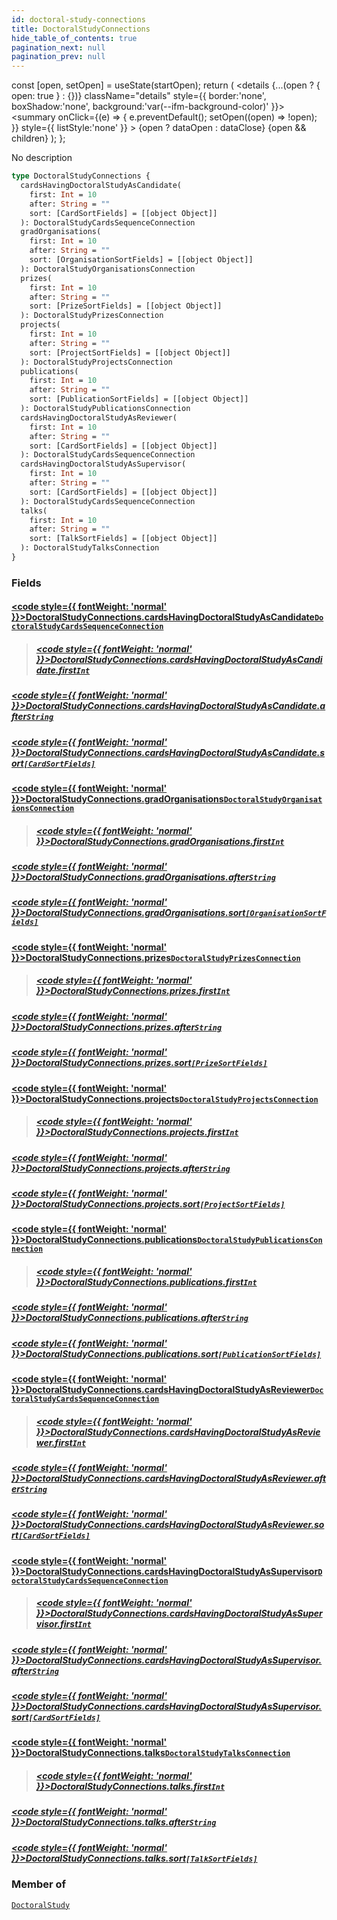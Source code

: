 ```yaml
---
id: doctoral-study-connections
title: DoctoralStudyConnections
hide_table_of_contents: true
pagination_next: null
pagination_prev: null
---
```







  const [open, setOpen] = useState(startOpen);
  return (
    <details {...(open ? { open: true } : {})} className="details" style={{ border:'none', boxShadow:'none', background:'var(--ifm-background-color)' }}>
      <summary
        onClick={(e) => {
          e.preventDefault();
          setOpen((open) => !open);
        }}
        style={{ listStyle:'none' }}
      >
      {open ? dataOpen : dataClose}
      </summary>
      {open && children}
    </details>
  );
};




No description


```graphql
type DoctoralStudyConnections {
  cardsHavingDoctoralStudyAsCandidate(
    first: Int = 10
    after: String = ""
    sort: [CardSortFields] = [[object Object]]
  ): DoctoralStudyCardsSequenceConnection
  gradOrganisations(
    first: Int = 10
    after: String = ""
    sort: [OrganisationSortFields] = [[object Object]]
  ): DoctoralStudyOrganisationsConnection
  prizes(
    first: Int = 10
    after: String = ""
    sort: [PrizeSortFields] = [[object Object]]
  ): DoctoralStudyPrizesConnection
  projects(
    first: Int = 10
    after: String = ""
    sort: [ProjectSortFields] = [[object Object]]
  ): DoctoralStudyProjectsConnection
  publications(
    first: Int = 10
    after: String = ""
    sort: [PublicationSortFields] = [[object Object]]
  ): DoctoralStudyPublicationsConnection
  cardsHavingDoctoralStudyAsReviewer(
    first: Int = 10
    after: String = ""
    sort: [CardSortFields] = [[object Object]]
  ): DoctoralStudyCardsSequenceConnection
  cardsHavingDoctoralStudyAsSupervisor(
    first: Int = 10
    after: String = ""
    sort: [CardSortFields] = [[object Object]]
  ): DoctoralStudyCardsSequenceConnection
  talks(
    first: Int = 10
    after: String = ""
    sort: [TalkSortFields] = [[object Object]]
  ): DoctoralStudyTalksConnection
}
```




### Fields

#### [<code style={{ fontWeight: 'normal' }}>DoctoralStudyConnections.<b>cardsHavingDoctoralStudyAsCandidate</b></code>](#)<Bullet />[`DoctoralStudyCardsSequenceConnection`](/cris/objects/doctoral-study-cards-sequence-connection) <Badge class="secondary" text="object"/>
> 
> ##### [<code style={{ fontWeight: 'normal' }}>DoctoralStudyConnections.cardsHavingDoctoralStudyAsCandidate.<b>first</b></code>](#)<Bullet />[`Int`](/cris/scalars/int) <Badge class="secondary" text="scalar"/>
> 
> 

##### [<code style={{ fontWeight: 'normal' }}>DoctoralStudyConnections.cardsHavingDoctoralStudyAsCandidate.<b>after</b></code>](#)<Bullet />[`String`](/cris/scalars/string) <Badge class="secondary" text="scalar"/>
> 
> 

##### [<code style={{ fontWeight: 'normal' }}>DoctoralStudyConnections.cardsHavingDoctoralStudyAsCandidate.<b>sort</b></code>](#)<Bullet />[`[CardSortFields]`](/cris/inputs/card-sort-fields) <Badge class="secondary" text="list"/> <Badge class="secondary" text="input"/>
> 
> 

#### [<code style={{ fontWeight: 'normal' }}>DoctoralStudyConnections.<b>gradOrganisations</b></code>](#)<Bullet />[`DoctoralStudyOrganisationsConnection`](/cris/objects/doctoral-study-organisations-connection) <Badge class="secondary" text="object"/>
> 
> ##### [<code style={{ fontWeight: 'normal' }}>DoctoralStudyConnections.gradOrganisations.<b>first</b></code>](#)<Bullet />[`Int`](/cris/scalars/int) <Badge class="secondary" text="scalar"/>
> 
> 

##### [<code style={{ fontWeight: 'normal' }}>DoctoralStudyConnections.gradOrganisations.<b>after</b></code>](#)<Bullet />[`String`](/cris/scalars/string) <Badge class="secondary" text="scalar"/>
> 
> 

##### [<code style={{ fontWeight: 'normal' }}>DoctoralStudyConnections.gradOrganisations.<b>sort</b></code>](#)<Bullet />[`[OrganisationSortFields]`](/cris/inputs/organisation-sort-fields) <Badge class="secondary" text="list"/> <Badge class="secondary" text="input"/>
> 
> 

#### [<code style={{ fontWeight: 'normal' }}>DoctoralStudyConnections.<b>prizes</b></code>](#)<Bullet />[`DoctoralStudyPrizesConnection`](/cris/objects/doctoral-study-prizes-connection) <Badge class="secondary" text="object"/>
> 
> ##### [<code style={{ fontWeight: 'normal' }}>DoctoralStudyConnections.prizes.<b>first</b></code>](#)<Bullet />[`Int`](/cris/scalars/int) <Badge class="secondary" text="scalar"/>
> 
> 

##### [<code style={{ fontWeight: 'normal' }}>DoctoralStudyConnections.prizes.<b>after</b></code>](#)<Bullet />[`String`](/cris/scalars/string) <Badge class="secondary" text="scalar"/>
> 
> 

##### [<code style={{ fontWeight: 'normal' }}>DoctoralStudyConnections.prizes.<b>sort</b></code>](#)<Bullet />[`[PrizeSortFields]`](/cris/inputs/prize-sort-fields) <Badge class="secondary" text="list"/> <Badge class="secondary" text="input"/>
> 
> 

#### [<code style={{ fontWeight: 'normal' }}>DoctoralStudyConnections.<b>projects</b></code>](#)<Bullet />[`DoctoralStudyProjectsConnection`](/cris/objects/doctoral-study-projects-connection) <Badge class="secondary" text="object"/>
> 
> ##### [<code style={{ fontWeight: 'normal' }}>DoctoralStudyConnections.projects.<b>first</b></code>](#)<Bullet />[`Int`](/cris/scalars/int) <Badge class="secondary" text="scalar"/>
> 
> 

##### [<code style={{ fontWeight: 'normal' }}>DoctoralStudyConnections.projects.<b>after</b></code>](#)<Bullet />[`String`](/cris/scalars/string) <Badge class="secondary" text="scalar"/>
> 
> 

##### [<code style={{ fontWeight: 'normal' }}>DoctoralStudyConnections.projects.<b>sort</b></code>](#)<Bullet />[`[ProjectSortFields]`](/cris/inputs/project-sort-fields) <Badge class="secondary" text="list"/> <Badge class="secondary" text="input"/>
> 
> 

#### [<code style={{ fontWeight: 'normal' }}>DoctoralStudyConnections.<b>publications</b></code>](#)<Bullet />[`DoctoralStudyPublicationsConnection`](/cris/objects/doctoral-study-publications-connection) <Badge class="secondary" text="object"/>
> 
> ##### [<code style={{ fontWeight: 'normal' }}>DoctoralStudyConnections.publications.<b>first</b></code>](#)<Bullet />[`Int`](/cris/scalars/int) <Badge class="secondary" text="scalar"/>
> 
> 

##### [<code style={{ fontWeight: 'normal' }}>DoctoralStudyConnections.publications.<b>after</b></code>](#)<Bullet />[`String`](/cris/scalars/string) <Badge class="secondary" text="scalar"/>
> 
> 

##### [<code style={{ fontWeight: 'normal' }}>DoctoralStudyConnections.publications.<b>sort</b></code>](#)<Bullet />[`[PublicationSortFields]`](/cris/inputs/publication-sort-fields) <Badge class="secondary" text="list"/> <Badge class="secondary" text="input"/>
> 
> 

#### [<code style={{ fontWeight: 'normal' }}>DoctoralStudyConnections.<b>cardsHavingDoctoralStudyAsReviewer</b></code>](#)<Bullet />[`DoctoralStudyCardsSequenceConnection`](/cris/objects/doctoral-study-cards-sequence-connection) <Badge class="secondary" text="object"/>
> 
> ##### [<code style={{ fontWeight: 'normal' }}>DoctoralStudyConnections.cardsHavingDoctoralStudyAsReviewer.<b>first</b></code>](#)<Bullet />[`Int`](/cris/scalars/int) <Badge class="secondary" text="scalar"/>
> 
> 

##### [<code style={{ fontWeight: 'normal' }}>DoctoralStudyConnections.cardsHavingDoctoralStudyAsReviewer.<b>after</b></code>](#)<Bullet />[`String`](/cris/scalars/string) <Badge class="secondary" text="scalar"/>
> 
> 

##### [<code style={{ fontWeight: 'normal' }}>DoctoralStudyConnections.cardsHavingDoctoralStudyAsReviewer.<b>sort</b></code>](#)<Bullet />[`[CardSortFields]`](/cris/inputs/card-sort-fields) <Badge class="secondary" text="list"/> <Badge class="secondary" text="input"/>
> 
> 

#### [<code style={{ fontWeight: 'normal' }}>DoctoralStudyConnections.<b>cardsHavingDoctoralStudyAsSupervisor</b></code>](#)<Bullet />[`DoctoralStudyCardsSequenceConnection`](/cris/objects/doctoral-study-cards-sequence-connection) <Badge class="secondary" text="object"/>
> 
> ##### [<code style={{ fontWeight: 'normal' }}>DoctoralStudyConnections.cardsHavingDoctoralStudyAsSupervisor.<b>first</b></code>](#)<Bullet />[`Int`](/cris/scalars/int) <Badge class="secondary" text="scalar"/>
> 
> 

##### [<code style={{ fontWeight: 'normal' }}>DoctoralStudyConnections.cardsHavingDoctoralStudyAsSupervisor.<b>after</b></code>](#)<Bullet />[`String`](/cris/scalars/string) <Badge class="secondary" text="scalar"/>
> 
> 

##### [<code style={{ fontWeight: 'normal' }}>DoctoralStudyConnections.cardsHavingDoctoralStudyAsSupervisor.<b>sort</b></code>](#)<Bullet />[`[CardSortFields]`](/cris/inputs/card-sort-fields) <Badge class="secondary" text="list"/> <Badge class="secondary" text="input"/>
> 
> 

#### [<code style={{ fontWeight: 'normal' }}>DoctoralStudyConnections.<b>talks</b></code>](#)<Bullet />[`DoctoralStudyTalksConnection`](/cris/objects/doctoral-study-talks-connection) <Badge class="secondary" text="object"/>
> 
> ##### [<code style={{ fontWeight: 'normal' }}>DoctoralStudyConnections.talks.<b>first</b></code>](#)<Bullet />[`Int`](/cris/scalars/int) <Badge class="secondary" text="scalar"/>
> 
> 

##### [<code style={{ fontWeight: 'normal' }}>DoctoralStudyConnections.talks.<b>after</b></code>](#)<Bullet />[`String`](/cris/scalars/string) <Badge class="secondary" text="scalar"/>
> 
> 

##### [<code style={{ fontWeight: 'normal' }}>DoctoralStudyConnections.talks.<b>sort</b></code>](#)<Bullet />[`[TalkSortFields]`](/cris/inputs/talk-sort-fields) <Badge class="secondary" text="list"/> <Badge class="secondary" text="input"/>
> 
> 



### Member of

[`DoctoralStudy`](/cris/objects/doctoral-study)  <Badge class="secondary" text="object"/>

